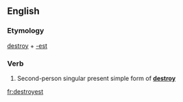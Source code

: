 ==English==

===Etymology===
[[destroy]] + [[-est]]

===Verb===
{{en-verb form}}

# {{context|archaic}} Second-person singular present simple form of '''[[destroy]]'''

[[fr:destroyest]]